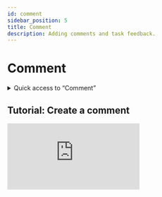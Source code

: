 ```yaml
---
id: comment
sidebar_position: 5
title: Comment
description: Adding comments and task feedback.
---
```

 

# <i class="fas fa-comment"></i> Comment

<details>
  <summary>Quick access to “Comment”</summary>

  To quickly access the Comment section, simply type a keyword in the search bar to find the section without manually navigating through the menus.

  Here is a *[list](/docs/act/controle/search)* – not exhaustive – of supported search keywords.
</details>

## Tutorial: Create a comment
<div className={styles.FrameMob}>
<iframe
  src="https://www.youtube.com/embed/KAKnJ42iaKg"
  title="Logging into PGS"
  frameborder="0"
  allow="accelerometer; autoplay; clipboard-write; encrypted-media; gyroscope; picture-in-picture"
  allowfullscreen>
</iframe>
</div>
